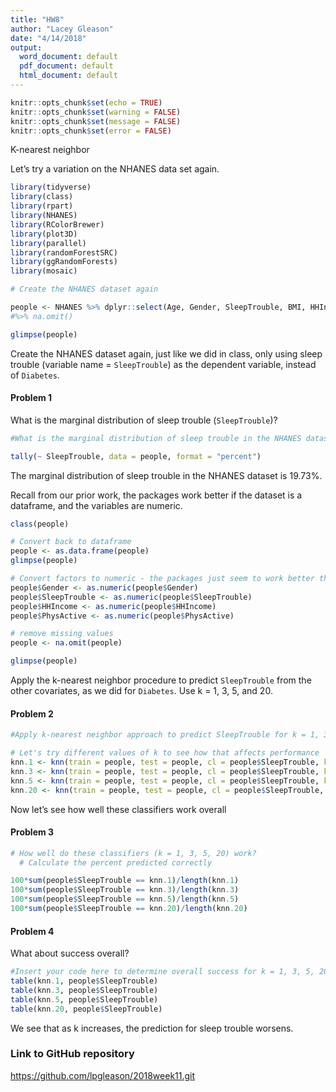 ```yaml
---
title: "HW8"
author: "Lacey Gleason"
date: "4/14/2018"
output:
  word_document: default
  pdf_document: default
  html_document: default
---
```



```r
knitr::opts_chunk$set(echo = TRUE)
knitr::opts_chunk$set(warning = FALSE)
knitr::opts_chunk$set(message = FALSE)
knitr::opts_chunk$set(error = FALSE)
```

K-nearest neighbor

Let's try a variation on the NHANES data set again.

```r
library(tidyverse)
library(class)
library(rpart)
library(NHANES)
library(RColorBrewer)
library(plot3D)
library(parallel)
library(randomForestSRC)
library(ggRandomForests)
library(mosaic)
```

```r

# Create the NHANES dataset again

people <- NHANES %>% dplyr::select(Age, Gender, SleepTrouble, BMI, HHIncome, PhysActive) 
#%>% na.omit()

glimpse(people)

```

Create the NHANES dataset again, just like we did in class, only using sleep trouble (variable name = `SleepTrouble`) as the dependent variable, instead of `Diabetes`. 

#### Problem 1

What is the marginal distribution of sleep trouble (`SleepTrouble`)?

```r

#What is the marginal distribution of sleep trouble in the NHANES dataset?

tally(~ SleepTrouble, data = people, format = "percent")

```
The marginal distribution of sleep trouble in the NHANES dataset is 19.73%.


Recall from our prior work, the packages work better if the dataset is a dataframe, and the variables are numeric.

```r

class(people)

# Convert back to dataframe
people <- as.data.frame(people)
glimpse(people)

# Convert factors to numeric - the packages just seem to work better that way
people$Gender <- as.numeric(people$Gender)
people$SleepTrouble <- as.numeric(people$SleepTrouble)
people$HHIncome <- as.numeric(people$HHIncome)
people$PhysActive <- as.numeric(people$PhysActive)

# remove missing values
people <- na.omit(people)

glimpse(people)

```

Apply the k-nearest neighbor procedure to predict `SleepTrouble` from the other covariates, as we did for `Diabetes`. Use k = 1, 3, 5, and 20.

#### Problem 2

```r

#Apply k-nearest neighbor approach to predict SleepTrouble for k = 1, 3, 5, 20

# Let's try different values of k to see how that affects performance
knn.1 <- knn(train = people, test = people, cl = people$SleepTrouble, k = 1)
knn.3 <- knn(train = people, test = people, cl = people$SleepTrouble, k = 3)
knn.5 <- knn(train = people, test = people, cl = people$SleepTrouble, k = 5)
knn.20 <- knn(train = people, test = people, cl = people$SleepTrouble, k = 20)

```

Now let's see how well these classifiers work overall

#### Problem 3

```r

# How well do these classifiers (k = 1, 3, 5, 20) work?
  # Calculate the percent predicted correctly

100*sum(people$SleepTrouble == knn.1)/length(knn.1)
100*sum(people$SleepTrouble == knn.3)/length(knn.3)
100*sum(people$SleepTrouble == knn.5)/length(knn.5)
100*sum(people$SleepTrouble == knn.20)/length(knn.20)

```

#### Problem 4

What about success overall?

```r

#Insert your code here to determine overall success for k = 1, 3, 5, 20
table(knn.1, people$SleepTrouble)
table(knn.3, people$SleepTrouble)
table(knn.5, people$SleepTrouble)
table(knn.20, people$SleepTrouble)

```

We see that as k increases, the prediction for sleep trouble worsens.

### Link to GitHub repository
[https://github.com/lpgleason/2018week11.git](https://github.com/lpgleason/2018week11.git)

